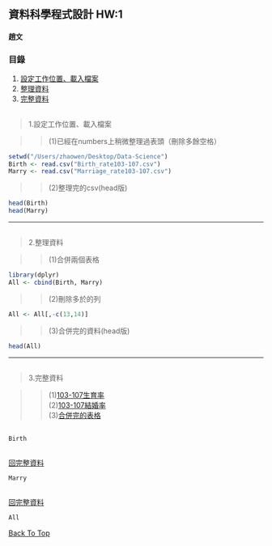 <h2 id = 1></h2>

## 資料科學程式設計 HW:1  
#### 趙文  
### 目錄  
1. [設定工作位置、載入檔案](#9)  
2. [整理資料](#27)  
3. [完整資料](#49)  

<h2 id = 9></h2>
>1.設定工作位置、載入檔案  

>>(1)已經在numbers上稍微整理過表頭（刪除多餘空格）

```r
setwd("/Users/zhaowen/Desktop/Data-Science")
Birth <- read.csv("Birth_rate103-107.csv")
Marry <- read.csv("Marriage_rate103-107.csv")
```

>>(2)整理完的csv(head版)

```r
head(Birth)
head(Marry)
```
---

<h2 id = 27></h2>
>2.整理資料

>>(1)合併兩個表格

```r
library(dplyr)
All <- cbind(Birth, Marry)
```

>>(2)刪除多於的列

```r
All <- All[,-c(13,14)]
```

>>(3)合併完的資料(head版)

```r
head(All)
```
---
<h2 id = 49></h2>
>3.完整資料

>>(1)[103-107生育率](#56)  
>>(2)[103-107結婚率](#60)  
>>(3)[合併完的表格](#64)  

<h2 id = 56></h2>
```r
Birth
```
<h2 id= 60></h2>[回完整資料](#49)
```r
Marry
```
<h2 id = 64></h2>[回完整資料](#49)
```r
All
```

[Back To Top](#1)